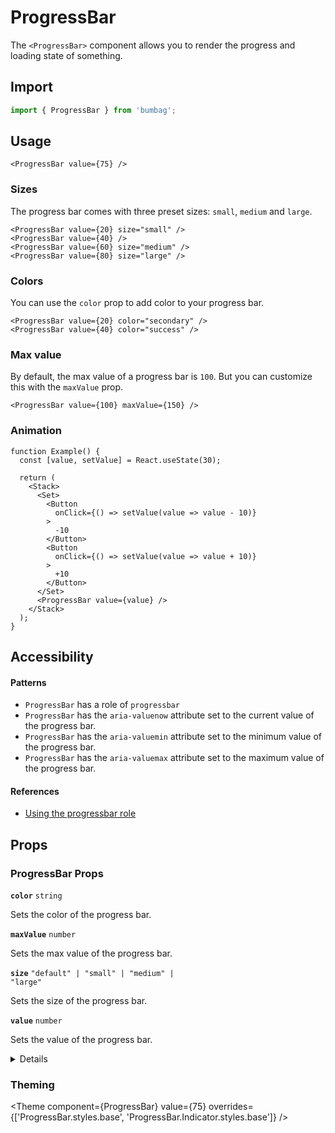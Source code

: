 
# ProgressBar

The `<ProgressBar>` component allows you to render the progress and loading state of something.

## Import

```jsx
import { ProgressBar } from 'bumbag';
```

## Usage

```jsx-live
<ProgressBar value={75} />
```

### Sizes

The progress bar comes with three preset sizes: `small`, `medium` and `large`.

```jsx-live
<ProgressBar value={20} size="small" />
<ProgressBar value={40} />
<ProgressBar value={60} size="medium" />
<ProgressBar value={80} size="large" />
```

### Colors

You can use the `color` prop to add color to your progress bar.

```jsx-live
<ProgressBar value={20} color="secondary" />
<ProgressBar value={40} color="success" />
```

### Max value

By default, the max value of a progress bar is `100`. But you can customize this with the `maxValue` prop.

```jsx-live
<ProgressBar value={100} maxValue={150} />
```

### Animation

```function-live
function Example() {
  const [value, setValue] = React.useState(30);

  return (
    <Stack>
      <Set>
        <Button
          onClick={() => setValue(value => value - 10)}
        >
          -10
        </Button>
        <Button
          onClick={() => setValue(value => value + 10)}
        >
          +10
        </Button>
      </Set>
      <ProgressBar value={value} />
    </Stack>
  );
}
```

## Accessibility

#### Patterns

- `ProgressBar` has a role of `progressbar`
- `ProgressBar` has the `aria-valuenow` attribute set to the current value of the progress bar.
- `ProgressBar` has the `aria-valuemin` attribute set to the minimum value of the progress bar.
- `ProgressBar` has the `aria-valuemax` attribute set to the maximum value of the progress bar.

#### References

- [Using the progressbar role](https://developer.mozilla.org/en-US/docs/Web/Accessibility/ARIA/ARIA_Techniques/Using_the_progressbar_role)

## Props

### ProgressBar Props

<!-- Automatically generated -->

**<Code fontSize="150" marginRight="major-1">color</Code>** <Code fontSize="100" palette="primary">string</Code> 

Sets the color of the progress bar.

<Divider marginTop="major-2" marginBottom="major-2" />

**<Code fontSize="150" marginRight="major-1">maxValue</Code>** <Code fontSize="100" palette="primary">number</Code> 

Sets the max value of the progress bar.

<Divider marginTop="major-2" marginBottom="major-2" />

**<Code fontSize="150" marginRight="major-1">size</Code>** <Code fontSize="100" palette="primary">&#34;default&#34; | &#34;small&#34; | &#34;medium&#34; | &#34;large&#34;</Code> 

Sets the size of the progress bar.

<Divider marginTop="major-2" marginBottom="major-2" />

**<Code fontSize="150" marginRight="major-1">value</Code>** <Code fontSize="100" palette="primary">number</Code> 

Sets the value of the progress bar.

<Divider marginTop="major-2" marginBottom="major-2" />

<details><Box use="summary" marginBottom="major-2">Inherits <code><strong>Box</strong></code> props</Box>

**<Code fontSize="150" marginRight="major-1">use</Code>**  

<Code isBlock palette="primary" fontSize="150" padding="minor-1" marginBottom="major-2">
{`string
  | (ComponentClass<any, any> & { useProps: any; })
  | (FunctionComponent<any> & { useProps: any; })`}
</Code>

<Divider marginTop="major-2" marginBottom="major-2" />

**<Code fontSize="150" marginRight="major-1">className</Code>** <Code fontSize="100" palette="primary">string</Code> 

<Divider marginTop="major-2" marginBottom="major-2" />

**<Code fontSize="150" marginRight="major-1">children</Code>**  

<Code isBlock palette="primary" fontSize="150" padding="minor-1" marginBottom="major-2">
{`string
  | number
  | boolean
  | {}
  | ReactElement<any, string
  | ((props: any) => ReactElement<any, string
  | ...
  | (new (props: any) => Component<any, any, any>)>)
  | (new (props: any) => Component<...>)>
  | ReactNodeArray
  | ReactPortal
  | ((props: BoxProps) => ReactNode)`}
</Code>

<Divider marginTop="major-2" marginBottom="major-2" />

**<Code fontSize="150" marginRight="major-1">alignX</Code>** <Code fontSize="100" palette="primary">&#34;left&#34; | &#34;right&#34; | &#34;center&#34;</Code> 

<Divider marginTop="major-2" marginBottom="major-2" />

**<Code fontSize="150" marginRight="major-1">alignY</Code>** <Code fontSize="100" palette="primary">&#34;bottom&#34; | &#34;top&#34; | &#34;center&#34;</Code> 

<Divider marginTop="major-2" marginBottom="major-2" />

**<Code fontSize="150" marginRight="major-1">altitude</Code>** <Code fontSize="100" palette="primary">string</Code> 

<Divider marginTop="major-2" marginBottom="major-2" />

**<Code fontSize="150" marginRight="major-1">variant</Code>** <Code fontSize="100" palette="primary">string</Code> 

<Divider marginTop="major-2" marginBottom="major-2" />

**<Code fontSize="150" marginRight="major-1">colorMode</Code>** <Code fontSize="100" palette="primary">string</Code> 

<Divider marginTop="major-2" marginBottom="major-2" />

**<Code fontSize="150" marginRight="major-1">overrides</Code>**  

<Code isBlock palette="primary" fontSize="150" padding="minor-1" marginBottom="major-2">
{`{
  useCSSVariables?: boolean;
  altitudes?: AltitudesThemeConfig;
  borders?: BordersThemeConfig;
  borderRadii?: BorderRadiiThemeConfig;
  ... 90 more ...;
  Template?: TemplateThemeConfig;
}`}
</Code>

<Divider marginTop="major-2" marginBottom="major-2" />

**<Code fontSize="150" marginRight="major-1">elementRef</Code>** <Code fontSize="100" palette="primary">((instance: any) =&#62; void) | RefObject&#60;any&#62;</Code> 

<Divider marginTop="major-2" marginBottom="major-2" />

**<Code fontSize="150" marginRight="major-1">themeKey</Code>** <Code fontSize="100" palette="primary">string</Code> 

<Divider marginTop="major-2" marginBottom="major-2" />

</details>
            

### Theming

<Theme component={ProgressBar} value={75} overrides={['ProgressBar.styles.base', 'ProgressBar.Indicator.styles.base']} />
